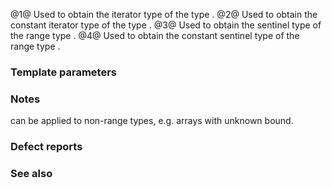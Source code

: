 {{cpp/ranges/title|iterator_t|const_iterator_t|sentinel_t|const_sentinel_t}}
{{cpp/ranges/navbar}}
{{dcl begin}}
{{dcl header|ranges}}
{{dcl|num=1|since=c++20|1=
template&lt; class T &gt;
using iterator_t = decltype(ranges::begin(std::declval&lt;T&amp;&gt;()));
}}
{{dcl|num=2|since=c++23|1=
template&lt; ranges::range R &gt;
using const_iterator_t = decltype(ranges::cbegin(std::declval&lt;R&amp;&gt;()));
}}
{{dcl|num=3|since=c++20|1=
template&lt; ranges::range R &gt;
using sentinel_t = decltype(ranges::end(std::declval&lt;R&amp;&gt;()));
}}
{{dcl|num=4|since=c++23|1=
template&lt; ranges::range R &gt;
using const_sentinel_t = decltype(ranges::cend(std::declval&lt;R&amp;&gt;()));
}}
{{dcl end}}

@1@ Used to obtain the iterator type of the type {{tt|T}}.
@2@ Used to obtain the constant iterator type of the {{lconcept|range}} type {{tt|R}}.
@3@ Used to obtain the sentinel type of the range type {{tt|R}}.
@4@ Used to obtain the constant sentinel type of the range type {{tt|R}}.

===Template parameters===
{{par begin}}
{{par|T|a type that can be used in {{lc|std::ranges::begin}}}}
{{par|R|a {{lconcept|range}} type or a {{lconcept|sized_range}} type}}
{{par end}}

===Notes===
{{tt|iterator_t}} can be applied to non-range types, e.g. arrays with unknown bound.

===Defect reports===
{{dr list begin}}
{{dr list item|wg=lwg|dr=3946|std=C++23|before={{tt|const_iterator_t}} and {{tt|const_sentinel_t}} were inconsistent&lt;br&gt;with the result of {{tt|ranges::cbegin}} and {{tt|ranges::cend}} respectively|after=tweaked}}
{{dr list end}}

===See also===
{{dsc begin}}
{{dsc inc|cpp/iterator/dsc iter_t}}
{{dsc inc|cpp/ranges/dsc range_size_t}}
{{dsc inc|cpp/ranges/dsc range_reference_t}}
{{dsc end}}

{{langlinks|es|ja|zh}}